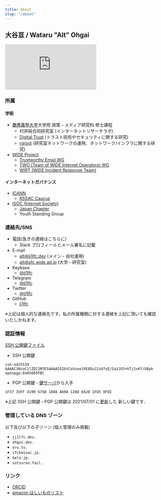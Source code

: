 ```yaml
---
title: About
slug: "/about"
---
```


## 大谷亘 / Wataru "Alt" Ohgai

![IPv6 Certification Badge for jj1lfc](https://ipv6.he.net/certification/create_badge.php?pass_name=jj1lfc&badge=1)

### 所属

#### 学術

- [慶應義塾大学](https://www.sfc.keio.ac.jp/gsmg/)大学院 政策・メディア研究科 修士課程
  - 村井純合同研究室 (インターネットリサーチラボ)
  - [Digital Trust](https://d-trust.sfc.wide.ad.jp) (トラスト技術やセキュリティに関する研究)
  - [rgroot](https://rgroot.sfc.wide.ad.jp) (研究室ネットワークの運用、ネットワーク/インフラに関する研究)
- [WIDE Project](https://www.wide.ad.jp)
  - [Trustworthy Email WG](https://www.wide.ad.jp/Groups/index.html#22)
  - [TWO (Team of WIDE Internet Operators) WG](http://two.wide.ad.jp)
  - [WIRT (WIDE Incident Response Team)](https://wirt.wide.ad.jp)

#### インターネットガバナンス

- [ICANN](https://icann.org)
  - [RSSAC Caucus](https://www.icann.org/groups/rssac-caucus)
- [ISOC (Internet Society)](https://www.internetsociety.org/)
  - [Japan Chapter](https://www.isoc.jp/)
  - Youth Standing Group

### 連絡先/SNS

- 電話(急ぎの連絡はこちらに)
  - Slack プロフィールとメール署名に記載
- E-mail
  - [alt@jj1lfc.dev](mailto:alt@jj1lfc.dev) (メイン・自社運用)
  - [alt@sfc.wide.ad.jp](mailto:alt@sfc.wide.ad.jp) (大学・研究室)
- Keybase
  - [@jj1lfc](https://keybase.io/jj1lfc)
- Telegram
  - [@jj1lfc](https://t.me/jj1lfc)
- Twitter
  - [@jj1lfc](https://twitter.com/jj1lfc/)
- GitHub
  - [jj1lfc](https://github.com/JJ1LFC)

※上記は個人的な連絡先です。私の所属機関に対する連絡を上記に頂いても確認いたしかねます。

### 認証情報

[SSH 公開鍵ファイル](https://oru.to/ssh)

- SSH 公開鍵

```
ssh-ed25519 AAAAC3NzaC1lZDI1NTE5AAAAIGIbYCoVuxeJXE8DuJ2zU7uE/Sa1JO3+kTj1vKf/U8pk openpgp:0x65665FBC
```

- PGP 公開鍵 - [鍵サーバ](https://keys.openpgp.org)から入手

```
1F37 35FF 4190 675B 1088 A69A 1288 6620 1FD5 0FEE
```

※上記 SSH 公開鍵・PGP 公開鍵は 2021/07/01 に[更新](https://github.com/JJ1LFC/pgp-key-transition)した 新しい鍵です．

### 管理している DNS ゾーン

以下及び以下の子ゾーン (個人管理のみ掲載)

- `jj1lfc.dev.`
- `ohgai.dev.`
- `oru.to.`
- `sfckeioac.jp.`
- `kelo.jp.`
- `sotsuron.fail.`

### リンク

- [ORCID](https://orcid.org/0000-0003-4243-3413)
- [amazon ほしいものリスト](https://oru.to/wishlist)
